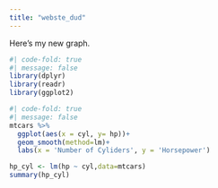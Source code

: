 ```yaml
---
title: "webste_dud"
---
```


Here's my new graph.

```r
#| code-fold: true
#| message: false
library(dplyr)
library(readr)
library(ggplot2)
```

```r
#| code-fold: true
#| message: false
mtcars %>%
  ggplot(aes(x = cyl, y= hp))+
  geom_smooth(method=lm)+
  labs(x = 'Number of Cyliders', y = 'Horsepower')
```
```r
hp_cyl <- lm(hp ~ cyl,data=mtcars)
summary(hp_cyl)
```


